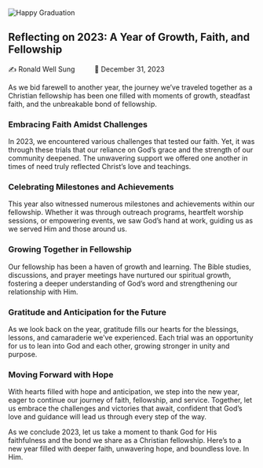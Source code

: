 
<BackButton />

<br /><br /><br /> 

<div style={{ textAlign: 'center' }}>
  <img src="/blogs/goodbye-2023-welcome-2024-Graphics-67928943-1.jpg" alt="Happy Graduation" style={{ maxWidth: '100%', height: 'auto' }} />
</div>


## Reflecting on 2023: A Year of Growth, Faith, and Fellowship
✍️ Ronald Well Sung &emsp; &emsp; 📅 December 31, 2023


As we bid farewell to another year, the journey we’ve traveled together as a Christian fellowship has been one filled with moments of growth, steadfast faith, and the unbreakable bond of fellowship.

### Embracing Faith Amidst Challenges

In 2023, we encountered various challenges that tested our faith. Yet, it was through these trials that our reliance on God’s grace and the strength of our community deepened. The unwavering support we offered one another in times of need truly reflected Christ’s love and teachings.

### Celebrating Milestones and Achievements

This year also witnessed numerous milestones and achievements within our fellowship. Whether it was through outreach programs, heartfelt worship sessions, or empowering events, we saw God’s hand at work, guiding us as we served Him and those around us.

### Growing Together in Fellowship

Our fellowship has been a haven of growth and learning. The Bible studies, discussions, and prayer meetings have nurtured our spiritual growth, fostering a deeper understanding of God’s word and strengthening our relationship with Him.

### Gratitude and Anticipation for the Future

As we look back on the year, gratitude fills our hearts for the blessings, lessons, and camaraderie we’ve experienced. Each trial was an opportunity for us to lean into God and each other, growing stronger in unity and purpose.

### Moving Forward with Hope

With hearts filled with hope and anticipation, we step into the new year, eager to continue our journey of faith, fellowship, and service. Together, let us embrace the challenges and victories that await, confident that God’s love and guidance will lead us through every step of the way.

As we conclude 2023, let us take a moment to thank God for His faithfulness and the bond we share as a Christian fellowship. Here’s to a new year filled with deeper faith, unwavering hope, and boundless love. In Him.

